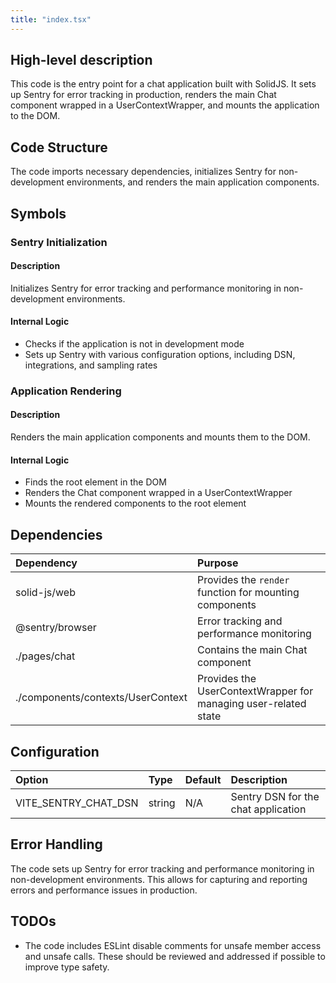 ```yaml
---
title: "index.tsx"
---
```


## High-level description
This code is the entry point for a chat application built with SolidJS. It sets up Sentry for error tracking in production, renders the main Chat component wrapped in a UserContextWrapper, and mounts the application to the DOM.

## Code Structure
The code imports necessary dependencies, initializes Sentry for non-development environments, and renders the main application components.

## Symbols

### Sentry Initialization
#### Description
Initializes Sentry for error tracking and performance monitoring in non-development environments.

#### Internal Logic
- Checks if the application is not in development mode
- Sets up Sentry with various configuration options, including DSN, integrations, and sampling rates

### Application Rendering
#### Description
Renders the main application components and mounts them to the DOM.

#### Internal Logic
- Finds the root element in the DOM
- Renders the Chat component wrapped in a UserContextWrapper
- Mounts the rendered components to the root element

## Dependencies
| Dependency | Purpose |
|:-----------|:--------|
| solid-js/web | Provides the `render` function for mounting components |
| @sentry/browser | Error tracking and performance monitoring |
| ./pages/chat | Contains the main Chat component |
| ./components/contexts/UserContext | Provides the UserContextWrapper for managing user-related state |

## Configuration
| Option | Type | Default | Description |
|:-------|:-----|:--------|:------------|
| VITE_SENTRY_CHAT_DSN | string | N/A | Sentry DSN for the chat application |

## Error Handling
The code sets up Sentry for error tracking and performance monitoring in non-development environments. This allows for capturing and reporting errors and performance issues in production.

## TODOs
- The code includes ESLint disable comments for unsafe member access and unsafe calls. These should be reviewed and addressed if possible to improve type safety.